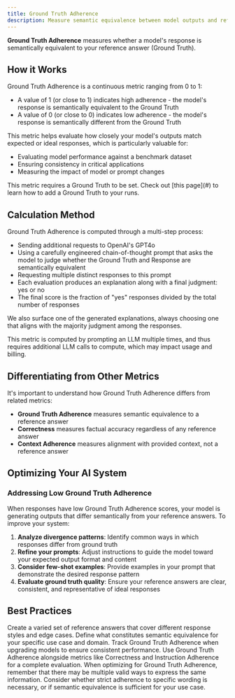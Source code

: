 ```yaml
---
title: Ground Truth Adherence
description: Measure semantic equivalence between model outputs and reference answers using Galileo's Guardrail Metrics to ensure alignment with expected responses.
---
```


**Ground Truth Adherence** measures whether a model's response is semantically equivalent to your reference answer (Ground Truth).

## How it Works

Ground Truth Adherence is a continuous metric ranging from 0 to 1:
- A value of 1 (or close to 1) indicates high adherence - the model's response is semantically equivalent to the Ground Truth
- A value of 0 (or close to 0) indicates low adherence - the model's response is semantically different from the Ground Truth

This metric helps evaluate how closely your model's outputs match expected or ideal responses, which is particularly valuable for:
- Evaluating model performance against a benchmark dataset
- Ensuring consistency in critical applications
- Measuring the impact of model or prompt changes

<Note>
This metric requires a Ground Truth to be set. Check out [this page](#) to learn how to add a Ground Truth to your runs.
</Note>

## Calculation Method

Ground Truth Adherence is computed through a multi-step process:
- Sending additional requests to OpenAI's GPT4o
- Using a carefully engineered chain-of-thought prompt that asks the model to judge whether the Ground Truth and Response are semantically equivalent
- Requesting multiple distinct responses to this prompt
- Each evaluation produces an explanation along with a final judgment: yes or no
- The final score is the fraction of "yes" responses divided by the total number of responses

We also surface one of the generated explanations, always choosing one that aligns with the majority judgment among the responses.

<Note>
This metric is computed by prompting an LLM multiple times, and thus requires additional LLM calls to compute, which may impact usage and billing.
</Note>

## Differentiating from Other Metrics

It's important to understand how Ground Truth Adherence differs from related metrics:
- **Ground Truth Adherence** measures semantic equivalence to a reference answer
- **Correctness** measures factual accuracy regardless of any reference answer
- **Context Adherence** measures alignment with provided context, not a reference answer

## Optimizing Your AI System

### Addressing Low Ground Truth Adherence

When responses have low Ground Truth Adherence scores, your model is generating outputs that differ semantically from your reference answers. To improve your system:

1. **Analyze divergence patterns**: Identify common ways in which responses differ from ground truth
2. **Refine your prompts**: Adjust instructions to guide the model toward your expected output format and content
3. **Consider few-shot examples**: Provide examples in your prompt that demonstrate the desired response pattern
4. **Evaluate ground truth quality**: Ensure your reference answers are clear, consistent, and representative of ideal responses

## Best Practices

<CardGroup cols={2}>
  <Card title="Maintain Diverse Ground Truths" icon="layer-group">
    Create a varied set of reference answers that cover different response styles and edge cases.
  </Card>
  <Card title="Set Clear Evaluation Criteria" icon="list-check">
    Define what constitutes semantic equivalence for your specific use case and domain.
  </Card>
  <Card title="Monitor Across Model Versions" icon="chart-line">
    Track Ground Truth Adherence when upgrading models to ensure consistent performance.
  </Card>
  <Card title="Balance with Other Metrics" icon="scale-balanced">
    Use Ground Truth Adherence alongside metrics like Correctness and Instruction Adherence for a complete evaluation.
  </Card>
</CardGroup>

<Note>
When optimizing for Ground Truth Adherence, remember that there may be multiple valid ways to express the same information. Consider whether strict adherence to specific wording is necessary, or if semantic equivalence is sufficient for your use case.
</Note>
